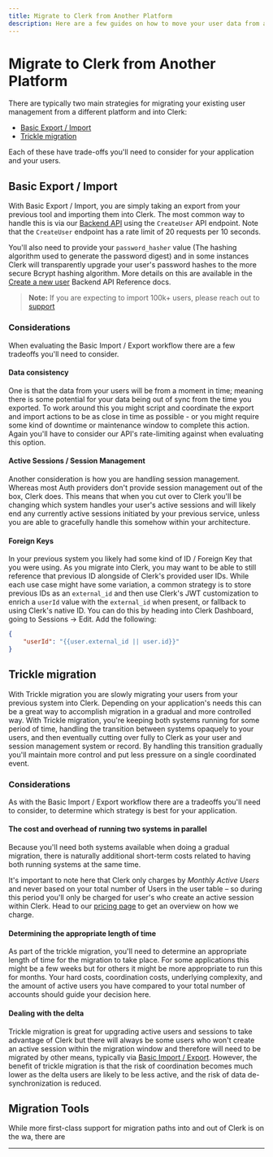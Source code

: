 ---
title: Migrate to Clerk from Another Platform
description: Here are a few guides on how to move your user data from another auth platform to Clerk.
---


# Migrate to Clerk from Another Platform

There are typically two main strategies for migrating your existing user management from a different platform and into Clerk:
- [Basic Export / Import](#TODO)
- [Trickle migration](#TODO)

Each of these have trade-offs you'll need to consider for your application and your users. 

## Basic Export / Import

With Basic Export / Import, you are simply taking an export from your previous tool and importing them into Clerk. The most common way to handle this is via our [Backend API](/docs/reference/backend-api/tag/Users#operation/CreateUser) using the `CreateUser` API endpoint. Note that the `CreateUser` endpoint has a rate limit of 20 requests per 10 seconds. 

You'll also need to provide your `password_hasher` value (The hashing algorithm used to generate the password digest) and in some instances Clerk will transparently upgrade your user's password hashes to the more secure Bcrypt hashing algorithm. More details on this are available in the [Create a new user](/docs/reference/backend-api/tag/Users#operation/CreateUser!path=password_hasher&t=request) Backend API Reference docs.  

> **Note:** If you are expecting to import 100k+ users, please reach out to [support](mailto:support@clerk.dev) 

### Considerations
When evaluating the Basic Import / Export workflow there are a few tradeoffs you'll need to consider. 

#### Data consistency
One is that the data from your users will be from a moment in time; meaning there is some potential for your data being out of sync from the time you exported. To work around this you might script and coordinate the export and import actions to be as close in time as possible - or you might require some kind of downtime or maintenance window to complete this action. Again you'll have to consider our API's rate-limiting against when evaluating this option. 


#### Active Sessions / Session Management
Another consideration is how you are handling session management. Whereas most Auth providers don't provide session management out of the box, Clerk does. This means that when you cut over to Clerk you'll be changing which system handles your user's active sessions and will likely end any currently active sessions initiated by your previous service, unless you are able to gracefully handle this somehow within your architecture.

#### Foreign Keys
In your previous system you likely had some kind of ID / Foreign Key that you were using. As you migrate into Clerk, you may want to be able to still reference that previous ID alongside of Clerk's provided user IDs. While each use case might have some variation, a common strategy is to store previous IDs as an `external_id` and then use Clerk's JWT customization to enrich a `userId` value with the `external_id` when present, or fallback to using Clerk's native ID. You can do this by heading into Clerk Dashboard, going to Sessions -> Edit. Add the following:

```json
{
	"userId": "{{user.external_id || user.id}}"
}
``````


## Trickle migration
With Trickle migration you are slowly migrating your users from your previous system into Clerk. Depending on your application's needs this can be a great way to accomplish migration in a gradual and more controlled way. With Trickle migration, you're keeping both systems running for some period of time, handling the transition between systems opaquely to your users, and then eventually cutting over fully to Clerk as your user and session management system or record. By handling this transition gradually you'll maintain more control and put less pressure on a single coordinated event.

### Considerations
As with the Basic Import / Export workflow there are a tradeoffs you'll need to consider, to determine which strategy is best for your application.

#### The cost and overhead of running two systems in parallel 
Because you'll need both systems available when doing a gradual migration, there is naturally additional short-term costs related to having both running systems at the same time. 

It's important to note here that Clerk only charges by *Monthly Active Users* and never based on your total number of Users in the user table – so during this period you'll only be charged for user's who create an active session within Clerk. Head to our [pricing page](/pricing) to get an overview on how we charge.

#### Determining the appropriate length of time
As part of the trickle migration, you'll need to determine an appropriate length of time for the migration to take place. For some applications this might be a few weeks but for others it might be more appropriate to run this for months. Your hard costs, coordination costs, underlying complexity, and the amount of active users you have compared to your total number of accounts should guide your decision here.

#### Dealing with the delta
Trickle migration is great for upgrading active users and sessions to take advantage of Clerk but there will always be some users who won't create an active session within the migration window and therefore will need to be migrated by other means, typically via [Basic Import / Export](#TODO). However, the benefit of trickle migration is that the risk of coordination becomes much lower as the delta users are likely to be less active, and the risk of data de-synchronization is reduced. 

## Migration Tools
While more first-class support for migration paths into and out of Clerk is on the wa, there are


---


<div className="container mx-auto my-4">
    <div className="grid grid-cols-1 gap-6 md:grid-cols-2">
        <Cards
            title="Firebase"
            description="Learn how to migrate from Firebase to Clerk quickly and easily."
            link="/docs/deployments/migrate-from-firebase"
            cta="Learn more"
        />
    </div>
</div>
